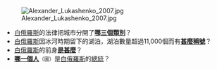 [[File:Alexander_Lukashenko_2007.jpg|right]]

*[[白俄羅斯|白俄羅斯]]的法律把城市分開了'''[[白俄罗斯城市列表|哪三個類別]]'''？
*[[白俄羅斯|白俄羅斯]]因冰河時期留下的湖泊，湖泊數量超過11,000個而有'''[[白俄羅斯地理|甚麼稱號]]'''？
*[[白俄羅斯|白俄羅斯]]的前身'''[[白俄羅斯蘇維埃社會主義共和國|是甚麼]]'''？
*'''[[亞歷山大·盧卡申科|哪一個人]]'''<small>（圖）</small>是[[白俄羅斯|白俄羅斯]]的[[總統|總統]]？